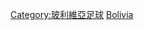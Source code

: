 {{Commonscat|Association football clubs of Bolivia}}

[[Category:玻利維亞足球|Category:玻利維亞足球]]
[[Category:各國足球會|Bolivia]]